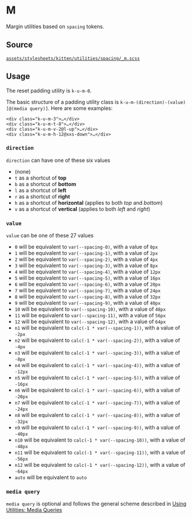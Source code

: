 
<Meta title="Documentation/CSS Utilities/M" />

# M

Margin utilities based on `spacing` tokens.

## Source

[`assets/stylesheets/kitten/utilities/spacing/_m.scss`](https://github.com/KissKissBankBank/kitten/blob/master/assets/stylesheets/kitten/utilities/spacing/_s.scss)

## Usage

The reset padding utility is `k-u-m-0`.

The basic structure of a padding utility class is
`k-u-m-(direction)-(value)[@(media query)]`.
Here are some examples:

```
<div class="k-u-m-3">…</div>
<div class="k-u-m-t-8">…</div>
<div class="k-u-m-v-2@l-up">…</div>
<div class="k-u-m-h-12@xxs-down">…</div>
```

### `direction`

`direction` can have one of these six values

- (none)
- `t` as a shortcut of **top**
- `b` as a shortcut of **bottom**
- `l` as a shortcut of **left**
- `r` as a shortcut of **right**
- `h` as a shortcut of **horizontal**
  (applies to both *top* and *bottom*)
- `v` as a shortcut of **vertical**
  (applies to both *left* and *right*)

### `value`

`value` can be one of these 27 values

- `0` will be equivalent to `var(--spacing-0)`, with a value of `0px`
- `1` will be equivalent to `var(--spacing-1)`, with a value of `2px`
- `2` will be equivalent to `var(--spacing-2)`, with a value of `4px`
- `3` will be equivalent to `var(--spacing-3)`, with a value of `8px`
- `4` will be equivalent to `var(--spacing-4)`, with a value of `12px`
- `5` will be equivalent to `var(--spacing-5)`, with a value of `16px`
- `6` will be equivalent to `var(--spacing-6)`, with a value of `20px`
- `7` will be equivalent to `var(--spacing-7)`, with a value of `24px`
- `8` will be equivalent to `var(--spacing-8)`, with a value of `32px`
- `9` will be equivalent to `var(--spacing-9)`, with a value of `40px`
- `10` will be equivalent to `var(--spacing-10)`, with a value of `48px`
- `11` will be equivalent to `var(--spacing-11)`, with a value of `56px`
- `12` will be equivalent to `var(--spacing-12)`, with a value of `64px`
- `n1` will be equivalent to `calc(-1 * var(--spacing-1))`, with a value of `-2px`
- `n2` will be equivalent to `calc(-1 * var(--spacing-2))`, with a value of `-4px`
- `n3` will be equivalent to `calc(-1 * var(--spacing-3))`, with a value of `-8px`
- `n4` will be equivalent to `calc(-1 * var(--spacing-4))`, with a value of `-12px`
- `n5` will be equivalent to `calc(-1 * var(--spacing-5))`, with a value of `-16px`
- `n6` will be equivalent to `calc(-1 * var(--spacing-6))`, with a value of `-20px`
- `n7` will be equivalent to `calc(-1 * var(--spacing-7))`, with a value of `-24px`
- `n8` will be equivalent to `calc(-1 * var(--spacing-8))`, with a value of `-32px`
- `n9` will be equivalent to `calc(-1 * var(--spacing-9))`, with a value of `-40px`
- `n10` will be equivalent to `calc(-1 * var(--spacing-10))`, with a value of `-48px`
- `n11` will be equivalent to `calc(-1 * var(--spacing-11))`, with a value of `-56px`
- `n12` will be equivalent to `calc(-1 * var(--spacing-12))`, with a value of `-64px`
- `auto` will be equivalent to `auto`

### `media query`

`media query` is optional and follows the general scheme described in
[Using Utilities: Media Queries](?path=/story/documentation-usage-using-utilities--page#media-queries)
